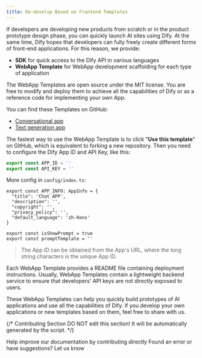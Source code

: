 ```yaml
---
title: Re-develop Based on Frontend Templates
---
```


If developers are developing new products from scratch or in the product prototype design phase, you can quickly launch AI sites using Dify. At the same time, Dify hopes that developers can fully freely create different forms of front-end applications. For this reason, we provide:

* **SDK** for quick access to the Dify API in various languages
* **WebApp Template** for WebApp development scaffolding for each type of application

The WebApp Templates are open source under the MIT license. You are free to modify and deploy them to achieve all the capabilities of Dify or as a reference code for implementing your own App.

You can find these Templates on GitHub:

* [Conversational app](https://github.com/langgenius/webapp-conversation)
* [Text generation app](https://github.com/langgenius/webapp-text-generator)

The fastest way to use the WebApp Template is to click "**Use this template**" on GitHub, which is equivalent to forking a new repository. Then you need to configure the Dify App ID and API Key, like this:

```javascript
export const APP_ID = ''
export const API_KEY = ''
```

More config in `config/index.ts`:

```
export const APP_INFO: AppInfo = {
  "title": 'Chat APP',
  "description": '',
  "copyright": '',
  "privacy_policy": '',
  "default_language": 'zh-Hans'
}

export const isShowPrompt = true
export const promptTemplate = ''
```

> The App ID can be obtained from the App's URL, where the long string characters is the unique App ID.

Each WebApp Template provides a README file containing deployment instructions. Usually, WebApp Templates contain a lightweight backend service to ensure that developers' API keys are not directly exposed to users.

These WebApp Templates can help you quickly build prototypes of AI applications and use all the capabilities of Dify. If you develop your own applications or new templates based on them, feel free to share with us.

{/*
Contributing Section
DO NOT edit this section!
It will be automatically generated by the script.
*/}

<CardGroup cols="2">
    <Card
        title="Edit this page"
        icon="pen-to-square"
        href="https://github.com/langgenius/dify-docs/edit/main/en/guides/application-publishing/based-on-frontend-templates.mdx"
    >
        Help improve our documentation by contributing directly
    </Card>
    <Card
        title="Report an issue"
        icon="github"
        href="https://github.com/langgenius/dify-docs/issues/new?title=Documentation%20Issue%3A%20-on-frontend-templa&body=%23%23%20Issue%20Description%0A%3C%21--%20Please%20briefly%20describe%20the%20issue%20you%20found%20--%3E%0A%0A%23%23%20Page%20Link%0Ahttps%3A%2F%2Fgithub.com%2Flanggenius%2Fdify-docs%2Fblob%2Fmain%2Fen/guides/application-publishing%2Fbased-on-frontend-templates.mdx%0A%0A%23%23%20Suggested%20Changes%0A%3C%21--%20If%20you%20have%20specific%20suggestions%20for%20changes%2C%20please%20describe%20them%20here%20--%3E%0A%0A%3C%21--%20Thank%20you%20for%20helping%20improve%20our%20documentation%21%20--%3E"
    >
        Found an error or have suggestions? Let us know
    </Card>
</CardGroup>
